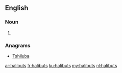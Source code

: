 ==English==

===Noun===
{{head|en|plural}}

# {{plural of|halibut|lang=en}}

===Anagrams===
* [[Tshiluba#English|Tshiluba]]

[[ar:halibuts]]
[[fr:halibuts]]
[[ku:halibuts]]
[[my:halibuts]]
[[nl:halibuts]]